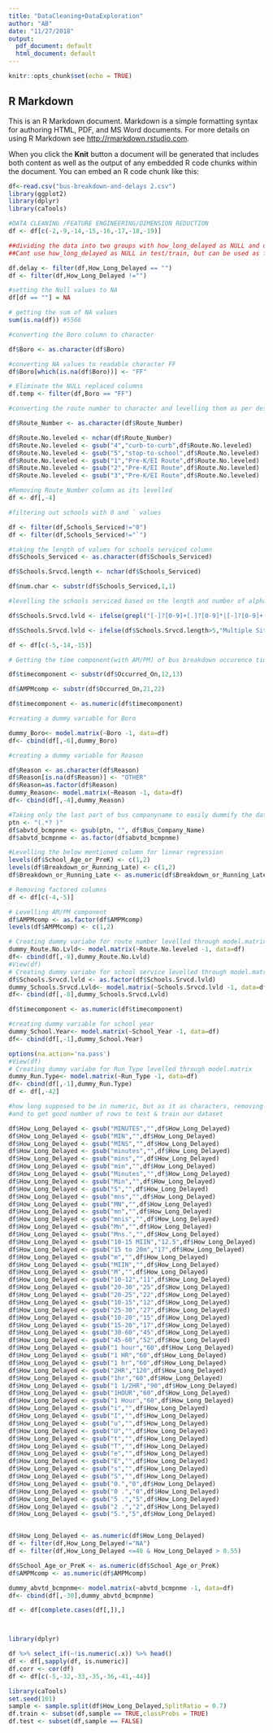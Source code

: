 ```yaml
---
title: "DataCleaning+DataExploration"
author: "AB"
date: "11/27/2018"
output:
  pdf_document: default
  html_document: default
---
```


```r
knitr::opts_chunk$set(echo = TRUE)
```

## R Markdown

This is an R Markdown document. Markdown is a simple formatting syntax for authoring HTML, PDF, and MS Word documents. For more details on using R Markdown see <http://rmarkdown.rstudio.com>.

When you click the **Knit** button a document will be generated that includes both content as well as the output of any embedded R code chunks within the document. You can embed an R code chunk like this:

```r
df<-read.csv("bus-breakdown-and-delays 2.csv")
library(ggplot2)
library(dplyr)
library(caTools)
```
```r
#DATA CLEANING /FEATURE ENGINEERING/DIMENSION REDUCTION
df <- df[c(-2,-9,-14,-15,-16,-17,-18,-19)]

##dividing the data into two groups with how_long_delayed as NULL and one with NOT NULL
##Cant use how_long_delayed as NULL in test/train, but can be used as final test dataset

df.delay <- filter(df,How_Long_Delayed == "")
df <- filter(df,How_Long_Delayed !="")

#setting the Null values to NA
df[df == ""] = NA

# getting the sum of NA values
sum(is.na(df)) #5566

#converting the Boro column to character

df$Boro <- as.character(df$Boro)

#converting NA values to readable character FF
df$Boro[which(is.na(df$Boro))] <- "FF"

# Eliminate the NULL replaced columns 
df.temp <- filter(df,Boro == "FF")

#converting the route number to character and levelling them as per description of details about this dataset

df$Route_Number <- as.character(df$Route_Number)

df$Route.No.leveled <- nchar(df$Route_Number)
df$Route.No.leveled <- gsub("4","curb-to-curb",df$Route.No.leveled)
df$Route.No.leveled <- gsub("5","stop-to-school",df$Route.No.leveled)
df$Route.No.leveled <- gsub("1","Pre-K/EI Route",df$Route.No.leveled)
df$Route.No.leveled <- gsub("2","Pre-K/EI Route",df$Route.No.leveled)
df$Route.No.leveled <- gsub("3","Pre-K/EI Route",df$Route.No.leveled)

#Removing Route_Number column as its levelled
df <- df[,-4]

#filtering out schools with 0 and ` values

df <- filter(df,Schools_Serviced!="0")
df <- filter(df,Schools_Serviced!="`")

#taking the length of values for schools serviced column
df$Schools_Serviced <- as.character(df$Schools_Serviced)

df$Schools.Srvcd.length <- nchar(df$Schools_Serviced)

df$num.char <- substr(df$Schools_Serviced,1,1)

#levelling the schools serviced based on the length and number of alphabets in schools serviced column

df$Schools.Srvcd.lvld <- ifelse(grepl("[-]?[0-9]+[.]?[0-9]*|[-]?[0-9]+[L]?|[-]?[0-9]+[.]?[0-9]*[eE][0-9]+",df$num.char)==T ,"school-aged service","Pre-K/EI service")

df$Schools.Srvcd.lvld <- ifelse(df$Schools.Srvcd.length>5,"Multiple Sites",df$Schools.Srvcd.lvld)

df <- df[c(-5,-14,-15)]

# Getting the time component(with AM/PM) of bus breakdown occurence time

df$timecomponent <- substr(df$Occurred_On,12,13)

df$AMPMcomp <- substr(df$Occurred_On,21,22)

df$timecomponent <- as.numeric(df$timecomponent)

#creating a dummy variable for Boro

dummy_Boro<- model.matrix(~Boro -1, data=df)
df<- cbind(df[,-6],dummy_Boro)

#creating a dummy variable for Reason

df$Reason <- as.character(df$Reason)
df$Reason[is.na(df$Reason)] <- "OTHER"
df$Reason=as.factor(df$Reason)
dummy_Reason<- model.matrix(~Reason -1, data=df)
df<- cbind(df[,-4],dummy_Reason)

#Taking only the last part of bus companyname to easily dummify the data later
ptn <- "(.*? )"
df$abvtd_bcmpnme <- gsub(ptn, "", df$Bus_Company_Name)
df$abvtd_bcmpnme <- as.factor(df$abvtd_bcmpnme)

#Levelling the below mentioned column for linear regression
levels(df$School_Age_or_PreK) <- c(1,2)
levels(df$Breakdown_or_Running_Late) <- c(1,2)
df$Breakdown_or_Running_Late <- as.numeric(df$Breakdown_or_Running_Late)

# Removing factored columns
df <- df[c(-4,-5)]

# Levelling AM/PM component
df$AMPMcomp <- as.factor(df$AMPMcomp)
levels(df$AMPMcomp) <- c(1,2)

# Creating dummy variabe for route number levelled through model.matrix
dummy_Route.No.Lvld<- model.matrix(~Route.No.leveled -1, data=df)
df<- cbind(df[,-8],dummy_Route.No.Lvld)
#View(df)
# Creating dummy variabe for school service levelled through model.matrix
df$Schools.Srvcd.lvld <- as.factor(df$Schools.Srvcd.lvld)
dummy_Schools.Srvcd.Lvld<- model.matrix(~Schools.Srvcd.lvld -1, data=df)
df<- cbind(df[,-8],dummy_Schools.Srvcd.Lvld)

df$timecomponent <- as.numeric(df$timecomponent)

#creating dummy variable for school year
dummy_School.Year<- model.matrix(~School_Year -1, data=df)
df<- cbind(df[,-1],dummy_School.Year)

options(na.action='na.pass')
#View(df)
# Creating dummy variabe for Run_Type levelled through model.matrix
dummy_Run.Type<- model.matrix(~Run_Type -1, data=df)
df<- cbind(df[,-1],dummy_Run.Type)
df <- df[,-42]

#how long supposed to be in numeric, but as it as characters, removing characters to get pure numbers
#and to get good number of rows to test & train our dataset

df$How_Long_Delayed <- gsub("MINUTES","",df$How_Long_Delayed)
df$How_Long_Delayed <- gsub("MIN","",df$How_Long_Delayed)
df$How_Long_Delayed <- gsub("MINS","",df$How_Long_Delayed)
df$How_Long_Delayed <- gsub("minutes","",df$How_Long_Delayed)
df$How_Long_Delayed <- gsub("mins","",df$How_Long_Delayed)
df$How_Long_Delayed <- gsub("min","",df$How_Long_Delayed)
df$How_Long_Delayed <- gsub("Minutes","",df$How_Long_Delayed)
df$How_Long_Delayed <- gsub("Min","",df$How_Long_Delayed)
df$How_Long_Delayed <- gsub("S","",df$How_Long_Delayed)
df$How_Long_Delayed <- gsub("mns","",df$How_Long_Delayed)
df$How_Long_Delayed <- gsub("MN","",df$How_Long_Delayed)
df$How_Long_Delayed <- gsub("mn","",df$How_Long_Delayed)
df$How_Long_Delayed <- gsub("mnis","",df$How_Long_Delayed)
df$How_Long_Delayed <- gsub("Mn","",df$How_Long_Delayed)
df$How_Long_Delayed <- gsub("Mns.","",df$How_Long_Delayed)
df$How_Long_Delayed <- gsub("10-15 MIIN","12.5",df$How_Long_Delayed)
df$How_Long_Delayed <- gsub("15 to 20m","17",df$How_Long_Delayed)
df$How_Long_Delayed <- gsub("m","",df$How_Long_Delayed)
df$How_Long_Delayed <- gsub("MIIN","",df$How_Long_Delayed)
df$How_Long_Delayed <- gsub("M","",df$How_Long_Delayed)
df$How_Long_Delayed <- gsub("10-12","11",df$How_Long_Delayed)
df$How_Long_Delayed <- gsub("20-30","25",df$How_Long_Delayed)
df$How_Long_Delayed <- gsub("20-25","22",df$How_Long_Delayed)
df$How_Long_Delayed <- gsub("10-15","12",df$How_Long_Delayed)
df$How_Long_Delayed <- gsub("25-30","27",df$How_Long_Delayed)
df$How_Long_Delayed <- gsub("10-20","15",df$How_Long_Delayed)
df$How_Long_Delayed <- gsub("15-20","17",df$How_Long_Delayed)
df$How_Long_Delayed <- gsub("30-60","45",df$How_Long_Delayed)
df$How_Long_Delayed <- gsub("45-60","52",df$How_Long_Delayed)
df$How_Long_Delayed <- gsub("1 hour","60",df$How_Long_Delayed)
df$How_Long_Delayed <- gsub("1 HR","60",df$How_Long_Delayed)
df$How_Long_Delayed <- gsub("1 hr","60",df$How_Long_Delayed)
df$How_Long_Delayed <- gsub("2HR","120",df$How_Long_Delayed)
df$How_Long_Delayed <- gsub("1hr","60",df$How_Long_Delayed)
df$How_Long_Delayed <- gsub("1 1/2HR","90",df$How_Long_Delayed)
df$How_Long_Delayed <- gsub("1HOUR","60",df$How_Long_Delayed)
df$How_Long_Delayed <- gsub("1 Hour","60",df$How_Long_Delayed)
df$How_Long_Delayed <- gsub("i","",df$How_Long_Delayed)
df$How_Long_Delayed <- gsub("I","",df$How_Long_Delayed)
df$How_Long_Delayed <- gsub("u","",df$How_Long_Delayed)
df$How_Long_Delayed <- gsub("U","",df$How_Long_Delayed)
df$How_Long_Delayed <- gsub("t","",df$How_Long_Delayed)
df$How_Long_Delayed <- gsub("T","",df$How_Long_Delayed)
df$How_Long_Delayed <- gsub("e","",df$How_Long_Delayed)
df$How_Long_Delayed <- gsub("E","",df$How_Long_Delayed)
df$How_Long_Delayed <- gsub("s","",df$How_Long_Delayed)
df$How_Long_Delayed <- gsub("S","",df$How_Long_Delayed)
df$How_Long_Delayed <- gsub("0.","0",df$How_Long_Delayed)
df$How_Long_Delayed <- gsub("0 .","0",df$How_Long_Delayed)
df$How_Long_Delayed <- gsub("5 .","5",df$How_Long_Delayed)
df$How_Long_Delayed <- gsub("2 .","2",df$How_Long_Delayed)
df$How_Long_Delayed <- gsub("5.","5",df$How_Long_Delayed)


df$How_Long_Delayed <- as.numeric(df$How_Long_Delayed)
df <- filter(df,How_Long_Delayed!="NA")
df <- filter(df,How_Long_Delayed <=48 & How_Long_Delayed > 0.55)

df$School_Age_or_PreK <- as.numeric(df$School_Age_or_PreK)
df$AMPMcomp <- as.numeric(df$AMPMcomp)

dummy_abvtd_bcmpnme<- model.matrix(~abvtd_bcmpnme -1, data=df)
df<- cbind(df[,-30],dummy_abvtd_bcmpnme)

df <- df[complete.cases(df[,]),]



library(dplyr)

df %>% select_if(~!is.numeric(.x)) %>% head()
df <- df[,sapply(df, is.numeric)]
df.corr <- cor(df)
df <- df[c(-5,-32,-33,-35,-36,-41,-44)]

library(caTools)
set.seed(101)
sample <- sample.split(df$How_Long_Delayed,SplitRatio = 0.7)
df.train <- subset(df,sample == TRUE,classProbs = TRUE)
df.test <- subset(df,sample == FALSE)
```

